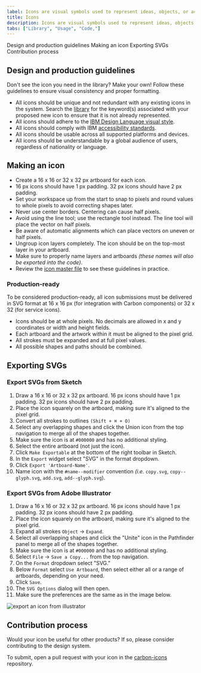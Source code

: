 ```yaml
---
label: Icons are visual symbols used to represent ideas, objects, or actions. They communicate messages at a glance, afford interactivity, and draw attention to important information.
title: Icons
description: Icons are visual symbols used to represent ideas, objects, or actions. They communicate messages at a glance, afford interactivity, and draw attention to important information.
tabs: ["Library", "Usage", "Code,"]
---
```


<AnchorLinks>

<AnchorLink>Design and production guidelines</AnchorLink>
<AnchorLink>Making an icon</AnchorLink>
<AnchorLink>Exporting SVGs</AnchorLink>
<AnchorLink>Contribution process</AnchorLink>

</AnchorLinks>

## Design and production guidelines

Don't see the icon you need in the library? Make your own! Follow these guidelines to ensure visual consistency and proper formatting.

- All icons should be unique and not redundant with any existing icons in the system. Search the [library](/guidelines/icons/library) for the keyword(s) associated with your proposed new icon to ensure that it is not already represented.
- All icons should adhere to the [IBM Design Language visual style](https://w3.ibm.com/design/language/elements/icons/).
- All icons should comply with IBM [accessibility standards](/guidelines/accessibility/overview).
- All icons should be usable across all supported platforms and devices.
- All icons should be understandable by a global audience of users, regardless of nationality or language.

## Making an icon

- Create a 16 x 16 or 32 x 32 px artboard for each icon.
- 16 px icons should have 1 px padding. 32 px icons should have 2 px padding.
- Set your workspace up from the start to snap to pixels and round values to whole pixels to avoid correcting shapes later.
- Never use center borders. Centering can cause half pixels.
- Avoid using the line tool; use the rectangle tool instead. The line tool will place the vector on half pixels.
- Be aware of automatic alignments which can place vectors on uneven or half pixels.
- Ungroup icon layers completely. The icon should be on the top-most layer in your artboard.
- Make sure to properly name layers and artboards _(these names will also be exported into the code)_.
- Review the [icon master file](https://github.com/carbon-design-system/carbon/tree/master/packages/icons/master) to see these guidelines in practice.

### Production-ready

To be considered production-ready, all icon submissions must be delivered in SVG format at 16 x 16 px (for integration with Carbon components) or 32 x 32 (for service icons).

- Icons should be at whole pixels. No decimals are allowed in x and y coordinates or width and height fields.
- Each artboard and the artwork within it must be aligned to the pixel grid.
- All strokes must be expanded and at full pixel values.
- All possible shapes and paths should be combined.

## Exporting SVGs

### Export SVGs from Sketch

1. Draw a 16 x 16 or 32 x 32 px artboard. 16 px icons should have 1 px padding. 32 px icons should have 2 px padding.
2. Place the icon squarely on the artboard, making sure it's aligned to the pixel grid.
3. Convert all strokes to outlines `(Shift + ⌘ + O)`
4. Select any overlapping shapes and click the Union icon from the top navigation to merge all of the shapes together.
5. Make sure the icon is at `#000000` and has no additional styling.
6. Select the entire artboard (not just the icon).
7. Click `Make Exportable` at the bottom of the right toolbar in Sketch.
8. In the `Export` widget select "SVG" in the format dropdown.
9. Click `Export 'Artboard-Name'`.
10. Name icon with the `#name--modifier` convention _(i.e._ `copy.svg`, `copy--glyph.svg`, `add.svg`, `add--glyph.svg`).

### Export SVGs from Adobe Illustrator

1. Draw a 16 x 16 or 32 x 32 px artboard. 16 px icons should have 1 px padding. 32 px icons should have 2 px padding.
2. Place the icon squarely on the artboard, making sure it's aligned to the pixel grid.
3. Expand all strokes `Object` → `Expand`.
4. Select all overlapping shapes and click the "Unite" icon in the Pathfinder panel to merge all of the shapes together.
5. Make sure the icon is at `#000000` and has no additional styling.
6. Select `File` → `Save a Copy...` from the top navigation.
7. On the `Format` dropdown select "SVG."
8. Below `Format` select `Use Artboard`, then select either all or a range of artboards, depending on your need.
9. Click `Save`.
10. The `SVG Options` dialog will then open.
11. Make sure the preferences are the same as in the image below.

![export an icon from illustrator](images/iconography-contribution-exportsvgfromai.png)

## Contribution process

Would your icon be useful for other products? If so, please consider contributing to the design system.

To submit, open a pull request with your icon in the [carbon-icons](https://github.com/carbon-design-system/carbon/tree/master/packages/icons) repository.

